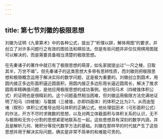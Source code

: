 ```yaml
---
---
---
```

title: 第七节刘徽的极限思想
---



刘徽为证明《九章算术》中的各种公式，提出了“析理以辞，解体用图”的要求，并创立了对许多问题行之有效的图验法和棋验法。但是有些问题并非仅仅用棋用图就可以解决的，而是需要具备相当清楚的极限思想。

在先秦诸子的著作中就已有了极限思想的萌芽，如名家就提出过“一尺之棰，日取其半，万世不竭”。但先秦诸子的这类思想大多带有思辨性质，而刘徽则把极限思想和极限概念运用于解决实际的数学问题，这是极为重要的。刘徽创立割圆术，用圆内接正多边形面积逼近圆面积，用圆内接正多边形周长逼近圆周长，解决了推求圆周率精确值问题，是他应用极限思想的成功事例。他对阳马术（四棱锥体积公式）的证明也是很精彩的。这个问题虽然相当困难，但刘徽运用极限方法完满地证明了阳马（四棱锥）与鳖臑（三棱锥，亦即四面体）的体积之比为2∶1，从而由堑堵（楔形）体积公式推导出阳马体积的正确公式。他处理弧田术（弓形面积公式）的作法，开方不尽时求微数的思想，以及对两立体截面积与体积关系的认识，无不与极限和无穷小分割的思想紧密地联系在一起。这些思想具有深刻的数学内涵，并且是解析几何、微积分等现代数学方法的基础。刘徽在那样早的时代就产生了这些思想并用于解决实际问题，确实是非常不简单的和难能可贵的。